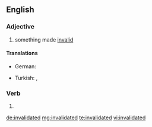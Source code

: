 ==English==

===Adjective===
{{en-adj}}

# something made [[invalid]]

====Translations====
{{trans-top}}
* German: {{t|de|entkräftet}}
{{trans-mid}}
* Turkish: {{t|tr|geçersizleştirilmiş}}, {{t|tr|hükmünü kaybetmiş}}
{{trans-bottom}}

===Verb===
{{head|en}}

# {{past of|invalidate}}

[[de:invalidated]]
[[mg:invalidated]]
[[te:invalidated]]
[[vi:invalidated]]
